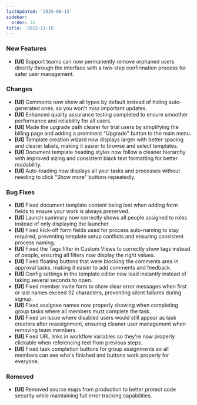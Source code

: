 ```yaml
---
lastUpdated: '2025-08-15'
sidebar:
  order: 31
title: '2022-11-16'
---
```


### New Features

- **[UI]** Support teams can now permanently remove orphaned users directly through the interface with a two-step confirmation process for safer user management.

### Changes

- **[UI]** Comments now show all types by default instead of hiding auto-generated ones, so you won't miss important updates.
- **[UI]** Enhanced quality assurance testing completed to ensure smoother performance and reliability for all users.
- **[UI]** Made the upgrade path clearer for trial users by simplifying the billing page and adding a prominent "Upgrade" button to the main menu.
- **[UI]** Template creation wizard now displays larger with better spacing and clearer labels, making it easier to browse and select templates.
- **[UI]** Document template heading styles now follow a cleaner hierarchy with improved sizing and consistent black text formatting for better readability.
- **[UI]** Auto-loading now displays all your tasks and processes without needing to click "Show more" buttons repeatedly.

### Bug Fixes

- **[UI]** Fixed document template content being lost when adding form fields to ensure your work is always preserved.
- **[UI]** Launch summary now correctly shows all people assigned to roles instead of only displaying the launcher.
- **[UI]** Fixed kick-off form fields used for process auto-naming to stay required, preventing template setup conflicts and ensuring consistent process naming.
- **[UI]** Fixed the Tags filter in Custom Views to correctly show tags instead of people, ensuring all filters now display the right values.
- **[UI]** Fixed floating buttons that were blocking the comments area in approval tasks, making it easier to add comments and feedback.
- **[UI]** Config settings in the template editor now load instantly instead of taking several seconds to open.
- **[UI]** Fixed member invite form to show clear error messages when first or last names exceed 32 characters, preventing silent failures during signup.
- **[UI]** Fixed assignee names now properly showing when completing group tasks where all members must complete the task.
- **[UI]** Fixed an issue where disabled users would still appear as task creators after reassignment, ensuring cleaner user management when removing team members.
- **[UI]** Fixed URL links in workflow variables so they're now properly clickable when referencing text from previous steps.
- **[UI]** Fixed task completion buttons for group assignments so all members can see who's finished and buttons work properly for everyone.

### Removed

- **[UI]** Removed source maps from production to better protect code security while maintaining full error tracking capabilities.